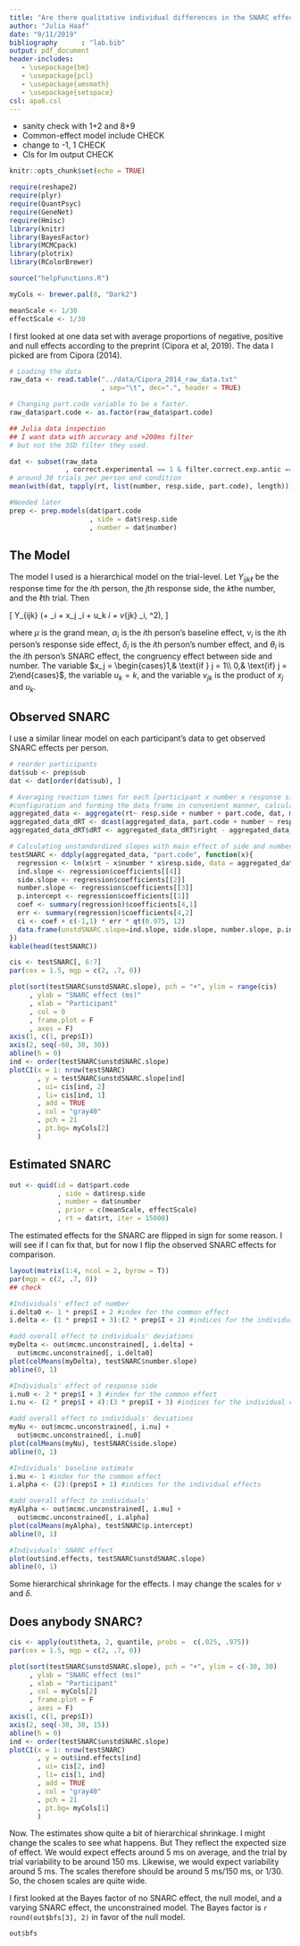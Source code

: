 ```yaml
---
title: "Are there qualitative individual differences in the SNARC effect?"
author: "Julia Haaf"
date: "9/11/2019"
bibliography      : "lab.bib"
output: pdf_document
header-includes:
   - \usepackage{bm}
   - \usepackage{pcl}
   - \usepackage{amsmath}
   - \usepackage{setspace}
csl: apa6.csl
---
```


\spacing{1.5}
\fontsize{12}{12}

- sanity check with 1+2 and 8+9
- Common-effect model include CHECK
- change to -1, 1 CHECK
- CIs for lm output CHECK

```r
knitr::opts_chunk$set(echo = TRUE)

require(reshape2)
require(plyr)
require(QuantPsyc)
require(GeneNet)
require(Hmisc)
library(knitr)
library(BayesFactor)
library(MCMCpack)
library(plotrix)
library(RColorBrewer)

source("helpFunctions.R")

myCols <- brewer.pal(8, "Dark2")

meanScale <- 1/30
effectScale <- 1/30
```

I first looked at one data set with average proportions of negative, positive and null effects according to the preprint (Cipora et al, 2019). The data I picked are from Cipora (2014).

```r
# Loading the data
raw_data <- read.table("../data/Cipora_2014_raw_data.txt"
                       , sep="\t", dec=".", header = TRUE)

# Changing part.code variable to be a factor.
raw_data$part.code <- as.factor(raw_data$part.code)

## Julia data inspection
## I want data with accuracy and >200ms filter
# but not the 3SD filter they used.

dat <- subset(raw_data
              , correct.experimental == 1 & filter.correct.exp.antic == 1)
# around 30 trials per person and condition
mean(with(dat, tapply(rt, list(number, resp.side, part.code), length)))

#Needed later
prep <- prep.models(dat$part.code
                    , side = dat$resp.side
                    , number = dat$number)
```

## The Model

The model I used is a hierarchical model on the trial-level. Let $Y_{ijk\ell}$ be the response time for the $i$th person, the $j$th response side, the $k$the number, and the $\ell$th trial. Then 

\[
Y_{ijk\ell} \sim \mbox{Normal}(\mu + \alpha_i + x_j \nu_i + u_k \delta_i + v_{jk} \theta_i, \sigma^2),
\]

where $\mu$ is the grand mean, $\alpha_i$ is the $i$th person's baseline effect, $\nu_i$ is the $i$th person's response side effect, $\delta_i$ is the $i$th person's number effect, and $\theta_i$ is the $i$th person's SNARC effect, the congruency effect between side and number. The variable $x_j = \begin{cases}1,& \text{if } j = 1\\  0,& \text{if} j = 2\end{cases}$, the variable $u_k = k$, and the variable $v_{jk}$ is the product of $x_j$ and $u_k$.

## Observed SNARC

I use a similar linear model on each participant's data to get observed SNARC effects per person.

```r
# reorder participants
dat$sub <- prep$sub
dat <- dat[order(dat$sub), ]

# Averaging reaction times for each [participant x number x response side]
#configuration and forming the data frame in convenient manner, calculating dRTs
aggregated_data <- aggregate(rt~ resp.side + number + part.code, dat, mean)
aggregated_data_dRT <- dcast(aggregated_data, part.code + number ~ resp.side)
aggregated_data_dRT$dRT <- aggregated_data_dRT$right - aggregated_data_dRT$left

# Calculating unstandardized slopes with main effect of side and number
testSNARC <- ddply(aggregated_data, "part.code", function(x){
  regression <- lm(x$rt ~ x$number * x$resp.side, data = aggregated_data)
  ind.slope <- regression$coefficients[[4]]
  side.slope <- regression$coefficients[[2]]
  number.slope <- regression$coefficients[[3]]
  p.intercept <- regression$coefficients[[1]] 
  coef <- summary(regression)$coefficients[4,1]
  err <- summary(regression)$coefficients[4,2] 
  ci <- coef + c(-1,1) * err * qt(0.975, 12)
  data.frame(unstdSNARC.slope=ind.slope, side.slope, number.slope, p.intercept, lower = ci[1], upper = ci[2])
})
kable(head(testSNARC))
```

```r
cis <- testSNARC[, 6:7]
par(cex = 1.5, mgp = c(2, .7, 0))

plot(sort(testSNARC$unstdSNARC.slope), pch = "+", ylim = range(cis)
     , ylab = "SNARC effect (ms)"
     , xlab = "Participant"
     , col = 0
     , frame.plot = F
     , axes = F)
axis(1, c(1, prep$I))
axis(2, seq(-60, 30, 30))
abline(h = 0)
ind <- order(testSNARC$unstdSNARC.slope)
plotCI(x = 1: nrow(testSNARC)
       , y = testSNARC$unstdSNARC.slope[ind]
       , ui= cis[ind, 2]
       , li= cis[ind, 1]
       , add = TRUE
       , col = "gray40"
       , pch = 21
       , pt.bg= myCols[2]
       )
```

## Estimated SNARC

```r
out <- quid(id = dat$part.code
            , side = dat$resp.side
            , number = dat$number
            , prior = c(meanScale, effectScale)
            , rt = dat$rt, iter = 15000)
```

The estimated effects for the SNARC are flipped in sign for some reason. I will see if I can fix that, but for now I flip the observed SNARC effects for comparison. 

```r
layout(matrix(1:4, ncol = 2, byrow = T))
par(mgp = c(2, .7, 0))
## check

#Individuals' effect of number
i.delta0 <- 1 * prep$I + 2 #index for the common effect
i.delta <- (1 * prep$I + 3):(2 * prep$I + 2) #indices for the individual effects

#add overall effect to individuals' deviations
myDelta <- out$mcmc.unconstrained[, i.delta] + 
  out$mcmc.unconstrained[, i.delta0]
plot(colMeans(myDelta), testSNARC$number.slope)
abline(0, 1)

#Individuals' effect of response side
i.nu0 <- 2 * prep$I + 3 #index for the common effect
i.nu <- (2 * prep$I + 4):(3 * prep$I + 3) #indices for the individual effects

#add overall effect to individuals' deviations
myNu <- out$mcmc.unconstrained[, i.nu] + 
  out$mcmc.unconstrained[, i.nu0] 
plot(colMeans(myNu), testSNARC$side.slope)
abline(0, 1)

#Individuals' baseline estimate
i.mu <- 1 #index for the common effect
i.alpha <- (2):(prep$I + 1) #indices for the individual effects

#add overall effect to individuals'
myAlpha <- out$mcmc.unconstrained[, i.mu] + 
  out$mcmc.unconstrained[, i.alpha]
plot(colMeans(myAlpha), testSNARC$p.intercept)
abline(0, 1)

#Individuals' SNARC effect
plot(out$ind.effects, testSNARC$unstdSNARC.slope)
abline(0, 1)
```

Some hierarchical shrinkage for the effects. I may change the scales for $\nu$ and $\delta$.

## Does anybody SNARC?

```r
cis <- apply(out$theta, 2, quantile, probs =  c(.025, .975))
par(cex = 1.5, mgp = c(2, .7, 0))

plot(sort(testSNARC$unstdSNARC.slope), pch = "+", ylim = c(-30, 30)
     , ylab = "SNARC effect (ms)"
     , xlab = "Participant"
     , col = myCols[2]
     , frame.plot = F
     , axes = F)
axis(1, c(1, prep$I))
axis(2, seq(-30, 30, 15))
abline(h = 0)
ind <- order(testSNARC$unstdSNARC.slope)
plotCI(x = 1: nrow(testSNARC)
       , y = out$ind.effects[ind]
       , ui= cis[2, ind]
       , li= cis[1, ind]
       , add = TRUE
       , col = "gray40"
       , pch = 21
       , pt.bg= myCols[1]
       )
```

Now. The estimates show quite a bit of hierarchical shrinkage. I might change the scales to see what happens. But They reflect the expected size of effect. We would expect effects around 5 ms on average, and the trial by trial variability to be around 150 ms. Likewise, we would expect variability around 5 ms. The scales therefore should be around 5 ms/150 ms, or $1/30$. So, the chosen scales are quite wide.

I first looked at the Bayes factor of no SNARC effect, the null model, and a varying SNARC effect, the unconstrained model. The Bayes factor is `r round(out$bfs[3], 2)` in favor of the null model.

```r
out$bfs
```

